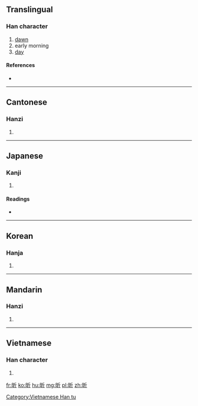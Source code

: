 ==Translingual==

===Han character===
{{Han char|rn=72|rad=日|as=04|sn=8|four=6202<sub>1</sub>|canj=日竹一中 (AHML)}}

# [[dawn]]
# early morning
# [[day]]

====References====
* {{Han ref|kx=0492.060|dkj=13817|dj=0855.030|hdz=21491.010|uh=6615|ud=26133|bh=A9FD|bd=43517}}

----

==Cantonese==

===Hanzi===
{{yue-hanzi|jyut=[[jan1]]|y=yan1}}

# {{defn|lang=yue|sort=日04}}

----

==Japanese==

===Kanji===
{{ja-kanji|grade=|rs=日04}}

# {{defn|lang=ja|sort=日04}}

====Readings====
* {{ja-readings|on=[[きん]] (kin), [[こん]] (kon), [[き]] (ki)|kun=[[あさ]] (asa)}}

----

==Korean==

===Hanja===
{{ko-hanja|hangeul=흔|eumhun=|rv=heun|mr=hŭn|y=hun}}

# {{defn|lang=ko|sort=日04}}

----

==Mandarin==

===Hanzi===
{{cmn-hanzi|pin=[[xīn]] ([[xin1]])|wg=hsin<sup>1</sup>}}

# {{defn|lang=cmn|sort=日04}}

----

==Vietnamese==

===Han character===
{{vi-readings|rs=日04| hanviet = hân}}

# {{defn|lang=vi|sort=日04}}

[[Category:Vietnamese Han tu]]

[[fr:昕]]
[[ko:昕]]
[[hu:昕]]
[[mg:昕]]
[[pl:昕]]
[[zh:昕]]